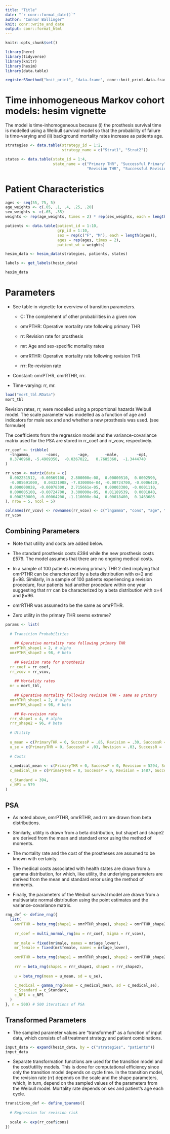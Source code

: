 ```yaml
---
title: "Title"
date: "`r conr::format_date()`"
author: "Connor Ballinger"
knit: conr::write_and_date
output: conr::format_html
---
```


```r
knitr::opts_chunk$set()

library(here)
library(tidyverse)
library(knitr)
library(hesim)
library(data.table)

registerS3method("knit_print", "data.frame", conr::knit_print.data.frame)

```

# Time inhomogeneous Markov cohort models: hesim vignette

The model is time-inhomogeneous because (i) the prosthesis survival time is modelled using a Weibull survival model so that the probability of failure is time-varying and (ii) background mortality rates increase as patients age.

```r
strategies <- data.table(strategy_id = 1:2,
                         strategy_name = c("Strat1", "Strat2"))

states <- data.table(state_id = 1:4,
                     state_name = c("Primary THR", "Successful Primary",
                                    "Revision THR", "Successful Revision"))
```

# Patient Characteristics

```r
ages <- seq(55, 75, 5)
age_weights <- c(.05, .1, .4, .25, .20)
sex_weights <- c(.65, .35)
weights <- rep(age_weights, times = 2) * rep(sex_weights, each = length(ages))

patients <- data.table(patient_id = 1:10, 
                       grp_id = 1:10,
                       sex = rep(c("F", "M"), each = length(ages)),
                       ages = rep(ages, times = 2),
                       patient_wt = weights)

hesim_data <- hesim_data(strategies, patients, states)

labels <- get_labels(hesim_data)

hesim_data
```

# Parameters

-   See table in vignette for overview of transition parameters.

    -   C: The complement of other probabilities in a given row
    
    -   omrPTHR: Operative mortality rate following primary THR

    -   rr: Revision rate for prosthesis

    -   mr: Age and sex-specific mortality rates
  
    -   omrRTHR: Operative mortality rate following revision THR

    -   rrr: Re-revision rate

-   Constant: omrPTHR, omrRTHR, rrr.

-   Time-varying: rr, mr.


```r
load("mort_tbl.RData")
mort_tbl
```

Revision rates, rr, were modelled using a proportional hazards Weibull model. The scale parameter was modelled as a function of age and indicators for male sex and and whether a new prosthesis was used. (see formulae)

The coefficients from the regression model and the variance-covariance matrix used for the PSA are stored in rr_coef and rr_vcov, respectively.

```r
rr_coef <- tribble(
  ~lngamma,       ~cons,        ~age,       ~male,        ~np1, 
  0.3740968, -5.4909350,  -0.0367022,   0.7685360,  -1.3444740
)
```

```r
rr_vcov <- matrix(data = c(
  0.002251512, -0.00569100,  2.800000e-08,  0.00000510,  0.0002590,
  -0.005691000,  0.04321908, -7.830000e-04, -0.00724700, -0.0006420,
  0.000000028, -0.00078300,  2.715661e-05,  0.00003300, -0.0001110,
  0.000005100, -0.00724700,  3.300000e-05,  0.01189539,  0.0001840,
  0.000259000, -0.00064200, -1.110000e-04,  0.00018400,  0.1463686
), nrow = 5, ncol = 5)

colnames(rr_vcov) <- rownames(rr_vcov) <- c("lngamma", "cons", "age", "male", "np1")
rr_vcov
```

## Combining Parameters

-   Note that utility and costs are added below.

-   The standard prosthesis costs £394 while the new prosthesis costs £579. The model assumes that there are no ongoing medical costs.

-   In a sample of 100 patients receiving primary THR 2 died implying that omrPTHR can be characterized by a beta distribution with α=2 and β=98. Similarly, in a sample of 100 patients experiencing a revision procedure, four patients had another procedure within one year suggesting that rrr can be characterized by a beta distribution with α=4 and β=96.

-   omrRTHR was assumed to be the same as omrPTHR.

-   Zero utility in the primary THR seems extreme?

```r
params <- list(
  
  # Transition Probabilities
  
    ## Operative mortality rate following primary THR
  omrPTHR_shape1 = 2, # alpha
  omrPTHR_shape2 = 98, # beta
  
    ## Revision rate for prosthesis
  rr_coef = rr_coef,
  rr_vcov = rr_vcov,
  
    ## Mortality rates
  mr = mort_tbl,
  
    ## Operative mortality following revision THR - same as primary
  omrRTHR_shape1 = 2, # alpha
  omrPTHR_shape2 = 98, # beta

    ## Re-revision rate
  rrr_shape1 = 4, # alpha
  rrr_shape2 = 96, # beta
  
  # Utility
  
  u_mean = c(PrimaryTHR = 0, SuccessP = .85, Revision = .30, SuccessR = .75),
  u_se = c(PrimaryTHR = 0, SuccessP = .03, Revision = .03, SuccessR = .04),
  
  # Costs
  
  c_medical_mean <- c(PrimaryTHR = 0, SuccessP = 0, Revision = 5294, SuccessR = 0),
  c_medical_se = c(PrimaryTHR = 0, SuccessP = 0, Revision = 1487, SuccessR = 0),
  
  c_Standard = 394,
  c_NP1 = 579
)
```

## PSA

-   As noted above, omrPTHR, omrRTHR, and rrr are drawn from beta distributions.

-   Similarly, utility is drawn from a beta distribution, but shape1 and shape2 are derived from the mean and standard error using the method of moments. 

-   The mortality rate and the cost of the prostheses are assumed to be known with certainty. 

-   The medical costs associated with health states are drawn from a gamma distribution, for which, like utility, the underlying parameters are derived from the mean and standard error using the method of moments. 

-   Finally, the parameters of the Weibull survival model are drawn from a multivariate normal distribution using the point estimates and the variance-covariance matrix. 

```r
rng_def <- define_rng({
  list(
    omrPTHR = beta_rng(shape1 = omrPTHR_shape1, shape2 = omrPTHR_shape2),
    
    rr_coef = multi_normal_rng(mu = rr_coef, Sigma = rr_vcov),
    
    mr_male = fixed(mr$male, names = mr$age_lower),
    mr_female = fixed(mr$female, names = mr$age_lower),
    
    omrRTHR = beta_rng(shape1 = omrRTHR_shape1, shape2 = omrRTHR_shape2),
    
    rrr = beta_rng(shape1 = rrr_shape1, shape2 = rrr_shape2),
    
    u = beta_rng(mean = u_mean, sd = u_se),
    
    c_medical = gamma_rng(mean = c_medical_mean, sd = c_medical_se),
    c_Standard = c_Standard,
    c_NP1 = c_NP1
  )
}, n = 500) # 500 iterations of PSA
```

## Transformed Parameters

-   The sampled parameter values are “transformed” as a function of input data, which consists of all treatment strategy and patient combinations.

```r
input_data <- expand(hesim_data, by = c("strategies", "patients"))
input_data
```

-   Separate transformation functions are used for the transition model and the cost/utility models. This is done for computational efficiency since only the transition model depends on cycle time. In the transition model, the revision rate (rr) depends on the scale and the shape parameters, which, in turn, depend on the sampled values of the parameters from the Weibull model. Mortality rate depends on sex and patient's age each cycle.

```r
transitions_def <- define_tparams({
  
  # Regression for revision risk
  
  scale <- exp(rr_coef$cons)
})
```

